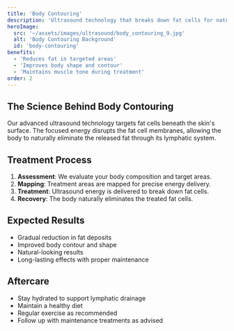 ```yaml
---
title: 'Body Contouring'
description: 'Ultrasound technology that breaks down fat cells for natural elimination, creating a more sculpted body shape.'
heroImage:
  src: '~/assets/images/ultrasound/body_contouring_9.jpg'
  alt: 'Body Contouring Background'
  id: 'body-contouring'
benefits:
  - 'Reduces fat in targeted areas'
  - 'Improves body shape and contour'
  - 'Maintains muscle tone during treatment'
order: 2
---
```


## The Science Behind Body Contouring

Our advanced ultrasound technology targets fat cells beneath the skin's surface. The focused energy disrupts the fat cell membranes, allowing the body to naturally eliminate the released fat through its lymphatic system.

## Treatment Process

1. **Assessment**: We evaluate your body composition and target areas.
2. **Mapping**: Treatment areas are mapped for precise energy delivery.
3. **Treatment**: Ultrasound energy is delivered to break down fat cells.
4. **Recovery**: The body naturally eliminates the treated fat cells.

## Expected Results

- Gradual reduction in fat deposits
- Improved body contour and shape
- Natural-looking results
- Long-lasting effects with proper maintenance

## Aftercare

- Stay hydrated to support lymphatic drainage
- Maintain a healthy diet
- Regular exercise as recommended
- Follow up with maintenance treatments as advised

